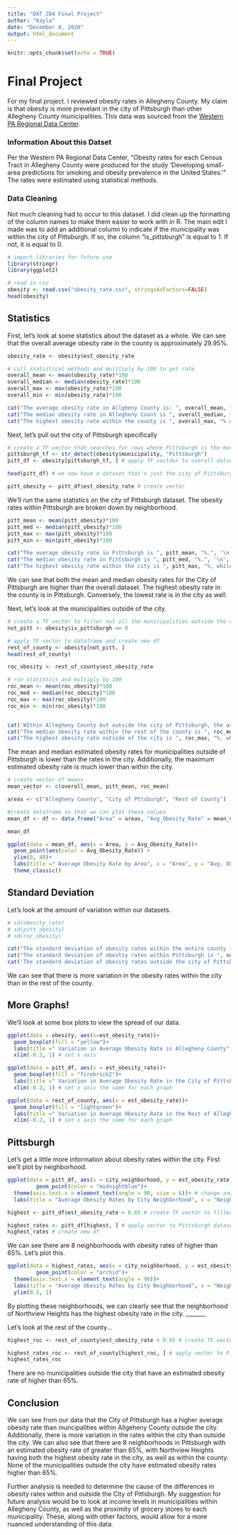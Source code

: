 ```yaml
---
title: "DAT 204 Final Project"
author: "Kayla"
date: "December 8, 2020"
output: html_document
---
```


```r
knitr::opts_chunk$set(echo = TRUE)
```

# Final Project

For my final project. I reviewed obesity rates in Allegheny County. My claim is that obesity is more prevelant in the city of Pittsburgh than other Allegheny County municipalities. This data was sourced from the [Western PA Regional Data Center](https://data.wprdc.org/dataset/allegheny-county-obesity-rates). 

### Information About this Datset 

Per the Western PA Regional Data Center, "Obesity rates for each Census Tract in Allegheny County were produced for the study 'Developing small-area predictions for smoking and obesity prevalence in the United States.'" The rates were estimated using statistical methods.

### Data Cleaning 
Not much cleaning had to occur to this dataset. I did clean up the formatting of the column names to make them easier to work with in R. The main edit I made was to add an additional column to indicate if the municipality was within the city of Pittsburgh. If so, the column "is_pittsburgh" is equal to 1. If not, it is equal to 0. 

```r
# import libraries for future use
library(stringr)
library(ggplot2)
```

```r

# read in csv 
obesity <- read.csv("obesity_rate.csv", stringsAsFactors=FALSE)
head(obesity)
```
## Statistics

First, let's look at some statistics about the dataset as a whole. We can see that the overall average obesity rate in the county is approximately 29.95%.
```r
obesity_rate <- obesity$est_obesity_rate

# call statistical methods and mulitiply by 100 to get rate
overall_mean <- mean(obesity_rate)*100
overall_median <- median(obesity_rate)*100
overall_max <- max(obesity_rate)*100
overall_min <- min(obesity_rate)*100

cat("The average obesity rate in Allgheny County is: ", overall_mean, "%.", '\n', sep ="")
cat("The median obesity rate in Allegheny Count is ", overall_median, "%.", '\n', sep ="")
cat("The highest obesity rate within the county is ", overall_max, "% while the lowest is ", overall_min, "%.", '\n', sep ="")
```
Next, let's pull out the city of Pittsburgh specifically 
```r

# create a TF vector that searches for rows where Pittsburgh is the municipality
pittsburgh_tf <- str_detect(obesity$municipality, "Pittsburgh")
pitt_df <- obesity[pittsburgh_tf, ] # apply TF vectdor to overall datset

head(pitt_df) # we now have a dataset that's just the city of Pittsburgh 

pitt_obesity <- pitt_df$est_obesity_rate # create vector 

```
We'll run the same statistics on the city of Pittsburgh dataset. The obesity rates within Pittsburgh are broken down by neighborhood. 
```r
pitt_mean <- mean(pitt_obesity)*100
pitt_med <- median(pitt_obesity)*100
pitt_max <- max(pitt_obesity)*100
pitt_min <- min(pitt_obesity)*100 

cat("The average obesity rate in Pittsburgh is ", pitt_mean, "%.", '\n', sep ="")
cat("The median obesity rate in Pittsburgh is ", pitt_med, "%.", '\n', sep ="")
cat("The highest obesity rate within the city is ", pitt_max, "%, while the lowest is ", pitt_min, "%.", '\n', sep ="")


```
 We can see that both the mean and median obesity rates for the City of Pittsburgh are higher than the overall dataset. The highest obesity rate in the county is in Pittsburgh. Conversely, the lowest rate is in the city as well. 
 
 Next, let's look at the municipalities outside of the city. 
```r

# create a TF vector to filter out all the municipalities outside the city
not_pitt <- obesity$is_pittsburgh == 0

# apply TF vector to dataframe and create new df
rest_of_county <- obesity[not_pitt, ]
head(rest_of_county)

roc_obesity <- rest_of_county$est_obesity_rate
```
```r
# run statistics and multiply by 100
roc_mean <- mean(roc_obesity)*100 
roc_med <- median(roc_obesity)*100
roc_max <- max(roc_obesity)*100
roc_min <- min(roc_obesity)*100


cat('WIthin Allegheny County but outside the city of Pittsburgh, the average obesity rate is ', roc_mean, "%.", '\n', sep ="")
cat("The median obesity rate within the rest of the county is ", roc_med, "%.", '\n', sep ="")
cat("The highest obesity rate outside of the city is ", roc_max, "%, while the lowest rate is ", roc_min, "%.", '\n', sep ="")

```
The mean and median estimated obesity rates for municipalities outside of Pittsburgh is lower than the rates in the city. Additionally, the maximum estimated obesity rate is much lower than within the city. 


```r
# create vector of means
mean_vector <- c(overall_mean, pitt_mean, roc_mean)

areas <- c("Allegheny County", "City of Pttsburgh", "Rest of County")

#create dataframe so that we can plot these values 
mean_df <- df <- data.frame("Area" = areas, "Avg_Obesity_Rate" = mean_vector)

mean_df
```

```r
ggplot(data = mean_df, aes(x = Area, y = Avg_Obesity_Rate))+
  geom_point(aes(color = Avg_Obesity_Rate)) +
  ylim(0, 40)+
  labs(title =" Average Obesity Rate by Area", x = "Area", y = "Avg. Obesity Rate")+
  theme_classic()
```


## Standard Deviation

Let's look at the amount of variation within our datasets. 
```r
# sd(obesity_rate)
# sd(pitt_obesity)
# sd(roc_obesity)

cat("The standard deviation of obesity rates within the entire county is ", sd(obesity_rate), ".", '\n', sep ="")
cat("The standard deviation of obestiy rates within Pittsburgh is ", sd(pitt_obesity), ".", '\n', sep="")
cat('The standard deviation of obesity rates outside the city of Pittsburgh is ', sd(roc_obesity), ".", '\n', sep ="")

```
We can see that there is more variation in the obesity rates within the city than in the rest of the county. 

## More Graphs!

We'll look at some box plots to view the spread of our data. 

```r
ggplot(data = obesity, aes(x=est_obesity_rate))+
  geom_boxplot(fill = "yellow")+
  labs(title =" Variation in Average Obesity Rate in Allegheny County")+
  xlim(-0.2, 1) # set x axis 
```

```r
ggplot(data = pitt_df, aes(x = est_obesity_rate))+
  geom_boxplot(fill = "firebrick2")+
  labs(title =" Variation in Average Obesity Rate in the City of Pittsburgh")+
  xlim(-0.2, 1) # set x axis the same for each graph
```
```r
ggplot(data = rest_of_county, aes(x = est_obesity_rate))+
  geom_boxplot(fill = "lightgreen")+
  labs(title =" Variation in Average Obesity Rate in the Rest of Allegheny County")+
  xlim(-0.2, 1) # set x axis the same for each graph

```
## Pittsburgh

Let's get a little more information about obesity rates within the city. First we'll plot by neighborhood. 

```r
ggplot(data = pitt_df, aes(x = city_neighborhood, y = est_obesity_rate))+
         geom_point(color = "midnightblue")+
  theme(axis.text.x = element_text(angle = 90, size = 6))+ # change angle and size of text
  labs(title = "Average Obesity Rates by City Neighborhood", x = "Neighborhood", y = "Obesity Rate")
```
```r
highest <- pitt_df$est_obesity_rate > 0.65 # create TF vector to filter out obestity rates higher than 65% 

highest_rates <- pitt_df[highest, ] # apply vector to Pittsburgh dataset  
highest_rates # create new df 

```
We can see there are 8 neighborhoods with obesity rates of higher than 65%. Let's plot this.

```r
ggplot(data = highest_rates, aes(x = city_neighborhood, y = est_obesity_rate))+
         geom_point(color = "orchid")+ 
  theme(axis.text.x = element_text(angle = 90))+
  labs(title = "Average Obesity Rates by City Neighborhood", x = "Neighborhood", y = "Obesity Rate")+
  ylim(0.5, 1)
```

By plotting these neighborhoods, we can clearly see that the neighborhood of Northview Heights has the highest obesity rate in the city. 
_______

Let's look at the rest of the county...

```r
highest_roc <- rest_of_county$est_obesity_rate > 0.65 # create TF vector to filter out obestity rates higher than 65% 

highest_rates_roc <- rest_of_county[highest_roc, ] # apply vector to Pittsburgh dataset  
highest_rates_roc
```
There are no municipalities outside the city that have an estimated obesity rate of higher than 65%.

## Conclusion
We can see from our data that the City of Pittsburgh has a higher average obesity rate than muncipalities within Allgeheny County outside the city. Additionally, there is more variation in the rates within the city than outside the city. We can also see that there are 8 neighborhoods in Pittsburgh with an estimated obesity rate of greater than 65%, with Northview Heights having both the highest obesity rate in the city, as well as within the county. None of the municipalities outside the city have estimated obesity rates higher than 65%.

Further analysis is needed to determine the cause of the differences in obesity rates within and outside the City of Pittsburgh. My suggestion for future analysis would be to look at income levels in municipalities within Allegheny County, as well as the proximity of grocery stores to each municipality. These, along with other factors, would allow for a more nuanced understanding of this data. 

